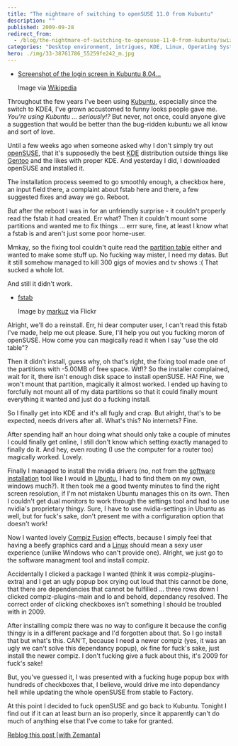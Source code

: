 ```yaml
---
title: "The nightmare of switching to openSUSE 11.0 from Kubuntu"
description: ""
published: 2009-09-28
redirect_from:
  - /blog/the-nightmare-of-switching-to-opensuse-11-0-from-kubuntu/swizec/746
categories: "Desktop environment, intrigues, KDE, Linux, Operating Systems, Uncategorized"
hero: ./img/33-38761786_55259fe242_m.jpg
---
```


- [Screenshot of the login screen in Kubuntu 8.04...](./img/Screenshot-of-the-login-screen-in-Kubuntu-80496jf57.png)

  Image via [Wikipedia](http://commons.wikipedia.org/wiki/Image:Kubuntu_8.04_login_screen.png)

Throughout the few years I've been using [Kubuntu](http://en.wikipedia.org/wiki/Kubuntu "Kubuntu"), especially since the switch to KDE4, I've grown accustomed to funny looks people gave me. _You're using Kubuntu ... seriously!?_ But never, not once, could anyone give a suggestion that would be better than the bug-ridden kubuntu we all know and sort of love.

Until a few weeks ago when someone asked why I don't simply try out [openSUSE](http://en.wikipedia.org/wiki/OpenSUSE "OpenSUSE"), that it's supposedly the best [KDE](http://en.wikipedia.org/wiki/KDE "KDE") distribution outside things like [Gentoo](http://en.wikipedia.org/wiki/Gentoo_Linux "Gentoo Linux") and the likes with proper KDE. And yesterday I did, I downloaded openSUSE and installed it.

The installation process seemed to go smoothly enough, a checkbox here, an input field there, a complaint about fstab here and there, a few suggested fixes and away we go. Reboot.

But after the reboot I was in for an unfriendly surprise - it couldn't properly read the fstab it had created. Err what? Then it couldn't mount some partitions and wanted me to fix things ... errr sure, fine, at least I know what a fstab is and aren't just some poor home-user.

Mmkay, so the fixing tool couldn't quite read the [partition table](http://en.wikipedia.org/wiki/Disk_partitioning "Disk partitioning") either and wanted to make some stuff up. No fucking way mister, I need my datas. But it still somehow managed to kill 300 gigs of movies and tv shows :( That sucked a whole lot.

And still it didn't work.

- [fstab](./img/33-38761786_55259fe242_m.jpg)

  Image by [markuz](http://www.flickr.com/photos/12345574@N00/38761786) via Flickr

Alright, we'll do a reinstall. Err, hi dear computer user, I can't read this fstab I've made, help me out please. Sure, I'll help you out you fucking moron of openSUSE. How come you can magically read it when I say "use the old table"?

Then it didn't install, guess why, oh that's right, the fixing tool made one of the partitions with -5.00MB of free space. Wtf!? So the installer complained, wait for it, there isn't enough disk space to install openSUSE. HA! Fine, we won't mount that partition, magically it almost worked. I ended up having to forcfully not mount all of my data partitions so that it could finally mount everything it wanted and just do a fucking install.

So I finally get into KDE and it's all fugly and crap. But alright, that's to be expected, needs drivers after all. What's this? No internets? Fine.

After spending half an hour doing what should only take a couple of minutes I could finally get online, I still don't know which setting exactly managed to finally do it. And hey, even routing (I use the computer for a router too) magically worked. Lovely.

Finally I managed to install the nvidia drivers (no, not from the [software installation](http://en.wikipedia.org/wiki/Installation_%28computer_programs%29 "Installation (computer programs)") tool like I would in [Ubuntu](http://en.wikipedia.org/wiki/Ubuntu "Ubuntu"), I had to find them on my own, windows much?). It then took me a good twenty minutes to find the right screen resolution, if I'm not mistaken Ubuntu manages this on its own. Then I couldn't get dual monitors to work through the settings tool and had to use nvidia's proprietary thingy. Sure, I have to use nvidia-settings in Ubuntu as well, but for fuck's sake, don't present me with a configuration option that doesn't work!

Now I wanted lovely [Compiz Fusion](http://en.wikipedia.org/wiki/Compiz_Fusion "Compiz Fusion") effects, because I simply feel that having a beefy graphics card and a [Linux](http://en.wikipedia.org/wiki/Linux "Linux") should mean a sexy user experience (unlike Windows who can't provide one). Alright, we just go to the software managment tool and install compiz.

Accidentally I clicked a package I wanted (think it was compiz-plugins-extra) and I get an ugly popup box crying out loud that this cannot be done, that there are dependencies that cannot be fulfilled ... three rows down I clicked compiz-plugins-main and lo and behold, dependancy resolved. The correct order of clicking checkboxes isn't something I should be troubled with in 2009.

After installing compiz there was no way to configure it because the config thingy is in a different package and I'd forgotten about that. So I go install that but what's this. CAN'T, because I need a newer compiz (yes, it was an ugly we can't solve this dependancy popup), ok fine for fuck's sake, just install the newer compiz. I don't fucking give a fuck about this, it's 2009 for fuck's sake!

But, you've guessed it, I was presented with a fucking huge popup box with hundreds of checkboxes that, I believe, would drive me into dependancy hell while updating the whole openSUSE from stable to Factory.

At this point I decided to fuck openSUSE and go back to Kubuntu. Tonight I find out if it can at least burn an iso properly, since it apparently can't do much of anything else that I've come to take for granted.

[Reblog this post [with Zemanta]](https://img.zemanta.com/reblog_e.png?x-id=c53c0870-b604-4ac7-b470-24e8abd5161a)